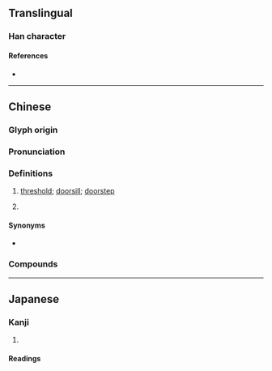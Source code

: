 {{character info}}
==Translingual==

===Han character===
{{Han char|rn=75|rad=木|as=10|sn=14|four=47927|canj=DSFB|ids=⿰木屑}}

====References====
* {{Han ref|kx=0542.200|dkj=15218|dj=0930.270|hdz=21271.040|uh=698D|ud=27021|bh=E24A|bd=57930}}

----

==Chinese==
{{zh-forms|s=榍|alt=𣕋}}

===Glyph origin===
{{Han etym}}

===Pronunciation===
{{zh-pron
|m=xiè
|c=sit3
|mc=y
|oc=y
|cat=n
}}

===Definitions===
{{zh-hanzi}}

# {{lb|zh|classical}} [[threshold]]; [[doorsill]]; [[doorstep]]
# {{lb|zh|classical}} {{n-g|type of tree described in ancient texts}}

====Synonyms====
* {{sense|threshold}}
{{zh-syn-saurus|門檻}}

===Compounds===
{{zh-der|榍子|榍石}}

----

==Japanese==

===Kanji===
{{ja-kanji|grade=|rs=木10}}

# {{rfdef|ja|sort=木10}}

====Readings====
{{ja-readings
|on=せつ
|kun=}}